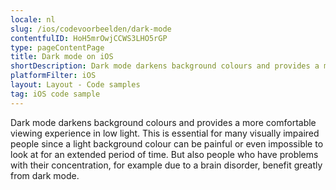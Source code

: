 ```yaml
---
locale: nl
slug: /ios/codevoorbeelden/dark-mode
contentfulID: HoH5mrOwjCCWS3LHO5rGP
type: pageContentPage
title: Dark mode on iOS
shortDescription: Dark mode darkens background colours and provides a more comfortable viewing experience in low light.
platformFilter: iOS
layout: Layout - Code samples
tag: iOS code sample
---
```


Dark mode darkens background colours and provides a more comfortable viewing experience in low light. This is essential for many visually impaired people since a light background colour can be painful or even impossible to look at for an extended period of time. But also people who have problems with their concentration, for example due to a brain disorder, benefit greatly from dark mode.

<CodeSample id="screen-dark-mode" locale="nl" platform="ios"/>